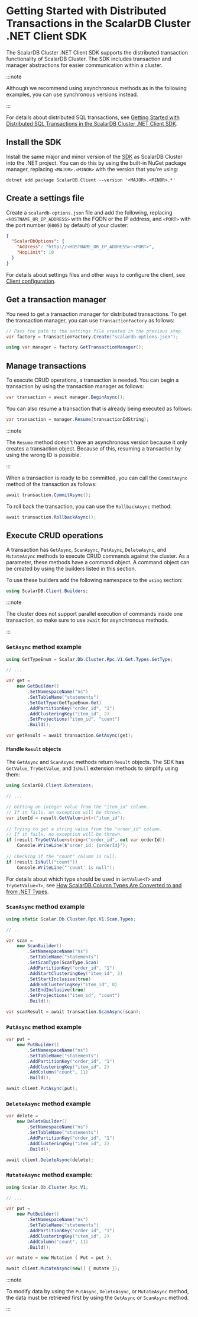 # Getting Started with Distributed Transactions in the ScalarDB Cluster .NET Client SDK

The ScalarDB Cluster .NET Client SDK supports the distributed transaction functionality of ScalarDB Cluster. The SDK includes transaction and manager abstractions for easier communication within a cluster.

:::note

Although we recommend using asynchronous methods as in the following examples, you can use synchronous versions instead.

:::

For details about distributed SQL transactions, see [Getting Started with Distributed SQL Transactions in the ScalarDB Cluster .NET Client SDK](getting-started-with-distributed-sql-transactions.mdx).

## Install the SDK

Install the same major and minor version of the [SDK](https://www.nuget.org/packages/ScalarDB.Client) as ScalarDB Cluster into the .NET project. You can do this by using the built-in NuGet package manager, replacing `<MAJOR>.<MINOR>` with the version that you're using:

```console
dotnet add package ScalarDB.Client --version '<MAJOR>.<MINOR>.*'
```

## Create a settings file

Create a `scalardb-options.json` file and add the following, replacing `<HOSTNAME_OR_IP_ADDRESS>` with the FQDN or the IP address, and `<PORT>` with the port number (`60053` by default) of your cluster:

```json
{
  "ScalarDbOptions": {
    "Address": "http://<HOSTNAME_OR_IP_ADDRESS>:<PORT>",
    "HopLimit": 10
  }
}
```

For details about settings files and other ways to configure the client, see [Client configuration](common-reference.mdx#client-configuration).

## Get a transaction manager

You need to get a transaction manager for distributed transactions. To get the transaction manager, you can use `TransactionFactory` as follows:

```c#
// Pass the path to the settings file created in the previous step.
var factory = TransactionFactory.Create("scalardb-options.json");

using var manager = factory.GetTransactionManager();
```

## Manage transactions

To execute CRUD operations, a transaction is needed. You can begin a transaction by using the transaction manager as follows:

```c#
var transaction = await manager.BeginAsync();
```

You can also resume a transaction that is already being executed as follows:

```c#
var transaction = manager.Resume(transactionIdString);
```

:::note

The `Resume` method doesn't have an asynchronous version because it only creates a transaction object. Because of this, resuming a transaction by using the wrong ID is possible.

:::

When a transaction is ready to be committed, you can call the `CommitAsync` method of the transaction as follows:

```c#
await transaction.CommitAsync();
```

To roll back the transaction, you can use the `RollbackAsync` method:

```c#
await transaction.RollbackAsync();
```

## Execute CRUD operations

A transaction has `GetAsync`, `ScanAsync`, `PutAsync`, `DeleteAsync`, and `MutateAsync` methods to execute CRUD commands against the cluster. As a parameter, these methods have a command object. A command object can be created by using the builders listed in this section.

To use these builders add the following namespace to the `using` section:

```c#
using ScalarDB.Client.Builders;
```

:::note

The cluster does not support parallel execution of commands inside one transaction, so make sure to use `await` for asynchronous methods.

:::

### `GetAsync` method example

```c#
using GetTypeEnum = Scalar.Db.Cluster.Rpc.V1.Get.Types.GetType;

// ...

var get =
    new GetBuilder()
        .SetNamespaceName("ns")
        .SetTableName("statements")
        .SetGetType(GetTypeEnum.Get)
        .AddPartitionKey("order_id", "1")
        .AddClusteringKey("item_id", 2)
        .SetProjections("item_id", "count")
        .Build();

var getResult = await transaction.GetAsync(get);
```

#### Handle `Result` objects

The `GetAsync` and `ScanAsync` methods return `Result` objects. The SDK has `GetValue`, `TryGetValue`, and `IsNull` extension methods to simplify using them:

```c#
using ScalarDB.Client.Extensions;

// ...

// Getting an integer value from the "item_id" column.
// If it fails, an exception will be thrown.
var itemId = result.GetValue<int>("item_id");
        
// Trying to get a string value from the "order_id" column.
// If it fails, no exception will be thrown.
if (result.TryGetValue<string>("order_id", out var orderId))
    Console.WriteLine($"order_id: {orderId}");
        
// Checking if the "count" column is null.
if (result.IsNull("count"))
    Console.WriteLine("'count' is null");
```

For details about which type should be used in `GetValue<T>` and `TryGetValue<T>`, see [How ScalarDB Column Types Are Converted to and from .NET Types](common-reference.mdx#how-scalardb-column-types-are-converted-to-and-from-net-types).

### `ScanAsync` method example

```c#
using static Scalar.Db.Cluster.Rpc.V1.Scan.Types;

// ..

var scan =
    new ScanBuilder()
        .SetNamespaceName("ns")
        .SetTableName("statements")
        .SetScanType(ScanType.Scan)
        .AddPartitionKey("order_id", "1")
        .AddStartClusteringKey("item_id", 2)
        .SetStartInclusive(true)
        .AddEndClusteringKey("item_id", 8)
        .SetEndInclusive(true)
        .SetProjections("item_id", "count")
        .Build();

var scanResult = await transaction.ScanAsync(scan);
```

### `PutAsync` method example

```c#
var put =
    new PutBuilder()
        .SetNamespaceName("ns")
        .SetTableName("statements")
        .AddPartitionKey("order_id", "1")
        .AddClusteringKey("item_id", 2)
        .AddColumn("count", 11)
        .Build();

await client.PutAsync(put);
```

### `DeleteAsync` method example

```c#
var delete =
    new DeleteBuilder()
        .SetNamespaceName("ns")
        .SetTableName("statements")
        .AddPartitionKey("order_id", "1")
        .AddClusteringKey("item_id", 2)
        .Build();

await client.DeleteAsync(delete);
```

### `MutateAsync` method example:

```c#
using Scalar.Db.Cluster.Rpc.V1;

// ...

var put =
    new PutBuilder()
        .SetNamespaceName("ns")
        .SetTableName("statements")
        .AddPartitionKey("order_id", "1")
        .AddClusteringKey("item_id", 2)
        .AddColumn("count", 11)
        .Build();

var mutate = new Mutation { Put = put };

await client.MutateAsync(new[] { mutate });
```

:::note

To modify data by using the `PutAsync`, `DeleteAsync`, or `MutateAsync` method, the data must be retrieved first by using the `GetAsync` or `ScanAsync` method.

:::
